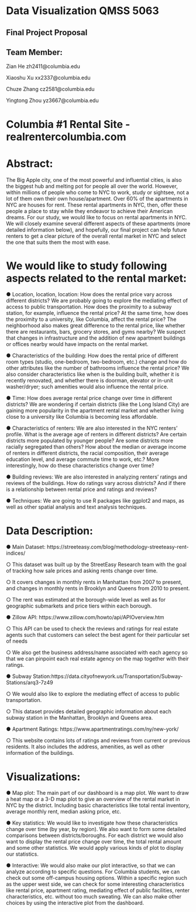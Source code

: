 # Data Visualization QMSS 5063 
## Final Project Proposal
## Team Member:
Zian He        zh2411@columbia.edu

Xiaoshu Xu     xx2337@columbia.edu

Chuze Zhang    cz2581@columbia.edu

Yingtong Zhou  yz3667@columbia.edu 

# Columbia #1 Rental Site - realrentercolumbia.com


# Abstract:

The Big Apple city, one of the most powerful and influential cities, is also the biggest hub and melting pot for people all over the world. However, within millions of people who come to NYC to work, study or sightsee, not a lot of them own their own house/apartment. Over 60% of the apartments in NYC are houses for rent. These rental apartments in NYC, then, offer these people a place to stay while they endeavor to achieve their American dreams. For our study, we would like to focus on rental apartments in NYC. We will closely examine several different aspects of these apartments (more detailed information below), and hopefully, our final project can help future renters to get a clear picture of the overall rental market in NYC and select the one that suits them the most with ease. 


# We would like to study following aspects related to the rental market:

●	Location, location, location: How does the rental price vary across different districts? We are probably going to explore the mediating effect of access to public transportation. How does the proximity to a subway station, for example, influence the rental price? At the same time, how does the proximity to a university, like Columbia, affect the rental price? The neighborhood also makes great difference to the rental price, like whether there are restaurants, bars, grocery stores, and gyms nearby? We suspect that changes in infrastructure and the addition of new apartment buildings or offices nearby would have impacts on the rental market.

●	Characteristics of the building: How does the rental price of different room types (studio, one-bedroom, two-bedroom, etc.) change and how do other attributes like the number of bathrooms influence the rental price? We also consider characteristics like when is the building built, whether it is recently renovated, and whether there is doorman, elevator or in-unit washer/dryer; such amenities would also influence the rental price.

●	Time: How does average rental price change over time in different districts? We are wondering if certain districts (like the Long Island City) are gaining more popularity in the apartment rental market and whether living close to a university like Columbia is becoming less affordable.

●	Characteristics of renters: We are also interested in the NYC renters’ profile. What is the average age of renters in different districts? Are certain districts more populated by younger people? Are some districts more racially segregated than others? How about the median or average income of renters in different districts, the racial composition, their average education level, and average commute time to work, etc.? More interestingly, how do these characteristics change over time?

●	Building reviews: We are also interested in analyzing renters’ ratings and reviews of the buildings. How do ratings vary across districts? And if there is a relationship between rental price and ratings and reviews?

●	Techniques: We are going to use R packages like ggplot2 and maps, as well as other spatial analysis and text analysis techniques.


# Data Description:

●	Main Dataset: https://streeteasy.com/blog/methodology-streeteasy-rent-indices/

○	This dataset was built up by the StreetEasy Research team with the goal of tracking how sale prices and asking rents change over time.

○	It covers changes in monthly rents in Manhattan from 2007 to present, and changes in monthly rents in Brooklyn and Queens from 2010 to present. 

○	The rent was estimated at the borough-wide level as well as for geographic submarkets and price tiers within each borough.

●	Zillow API: https://www.zillow.com/howto/api/APIOverview.htm

○	This API can be used to check the reviews and ratings for real estate agents such that customers can select the best agent for their particular set of needs

○	We also get the business address/name associated with each agency so that we can pinpoint each real estate agency on the map together with their ratings.

●	Subway Station:https://data.cityofnewyork.us/Transportation/Subway-Stations/arq3-7z49

○	We would also like to explore the mediating effect of access to public transportation. 

○	This dataset provides detailed geographic information about each subway station in the Manhattan, Brooklyn and Queens area.

●	Apartment Ratings: https://www.apartmentratings.com/ny/new-york/

○	This website contains lots of ratings and reviews from current or previous residents. It also includes the address, amenities, as well as other information of the buildings.


# Visualizations:

●	Map plot: The main part of our dashboard is a map plot. We want to draw a heat map or a 3-D map plot to give an overview of the rental market in NYC by the district. Including basic characteristics like total rental inventory, average monthly rent, median asking price, etc. 

●	Key statistics: We would like to investigate how these characteristics change over time (by year, by region). We also want to form some detailed comparisons between districts/boroughs. For each district we would also want to display the rental price change over time, the total rental amount and some other statistics. We would apply various kinds of plot to display our statistics.

●	Interactive: We would also make our plot interactive, so that we can analyze according to specific questions. For Columbia students, we can check out some off-campus housing options. Within a specific region such as the upper west side, we can check for some interesting characteristics like rental price, apartment rating, mediating effect of public facilities, renter characteristics, etc. without too much sweating. We can also make other choices by using the interactive plot from the dashboard.